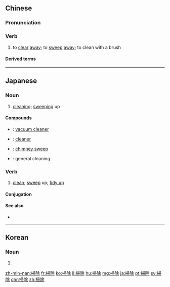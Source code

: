 {{also|扫除}}
==Chinese==
{{zh-forms|s=扫除}}

===Pronunciation===
{{zh-pron
|m=sǎochú
|c=sou3 ceoi4
|h=pfs=so-chhù
|mn=qz:sàu-tîr/tw,xm:sàu-tû/twvk,zz:sàu-tî/qz:sò͘-tîr
|cat=v
}}

===Verb===
{{zh-verb}}

# to [[clear]] [[away]]; to [[sweep]] [[away]]; to clean with a brush

====Derived terms====
{{zh-der|掃盲|大掃除|掃除天下}}

{{zh-cat|Advanced}}

----

==Japanese==
{{ja-kanjitab|そう|じ|yomi=on}}

===Noun===
{{ja-noun|そうじ}}

# [[cleaning]]; [[sweep]]ing up

====Compounds====
* {{ja-r|掃除機|そうじき}}: [[vacuum cleaner]]
* {{ja-r|掃除夫|そうじふ}}: [[cleaner]]
* {{ja-r|煙突掃除夫|えんとつそうじふ}}: [[chimney sweep]]
* {{ja-r|大掃除|おおそうじ}}: general cleaning

===Verb===
{{ja-verb-suru|そうじ}}

# [[clean]]; [[sweep]] up; [[tidy up]]

====Conjugation====
{{ja-suru|そうじ}}

====See also====
* {{ja-r|片付ける|かたづける}}

----

==Korean==
{{ko-hanjatab}}

===Noun===
{{ko-noun|hj|hangeul=소제}}

# {{hanja form of|소제|[[cleaning]]; [[sweep]]ing up}}

[[zh-min-nan:掃除]]
[[fr:掃除]]
[[ko:掃除]]
[[li:掃除]]
[[hu:掃除]]
[[mg:掃除]]
[[ja:掃除]]
[[pt:掃除]]
[[sv:掃除]]
[[chr:掃除]]
[[zh:掃除]]
